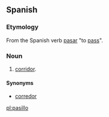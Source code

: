 ==Spanish==

===Etymology===
From the Spanish verb [[pasar]] "to [[pass]]".

===Noun===
{{es-noun-m}}

# [[corridor]].

====Synonyms====
*[[corredor]]

[[pl:pasillo]]
